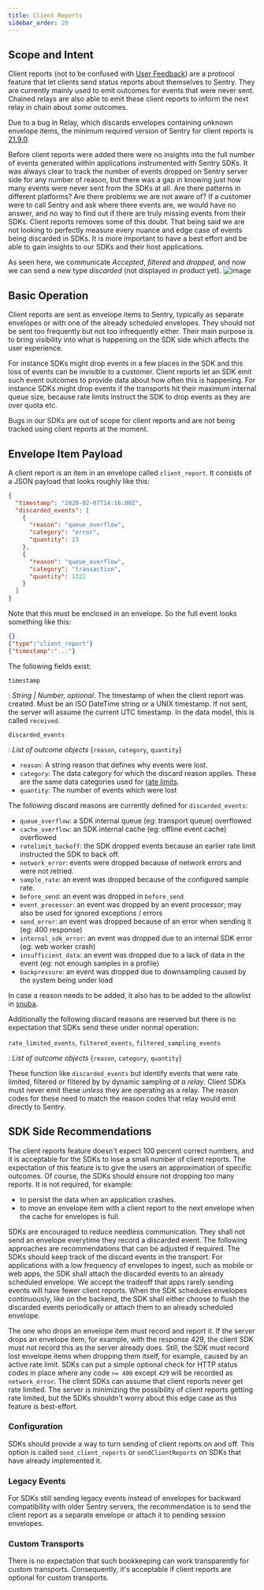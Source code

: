 ```yaml
---
title: Client Reports
sidebar_order: 20
---
```

## Scope and Intent


Client reports (not to be confused with [User Feedback](https://docs.sentry.io/product/user-feedback/))
are a protocol feature that let clients send status reports
about themselves to Sentry.  They are currently mainly used to emit outcomes
for events that were never sent.  Chained relays are also able to emit these
client reports to inform the next relay in chain about _some_ outcomes.

Due to a bug in Relay, which discards envelopes containing unknown envelope
items, the minimum required version of Sentry for client reports is
[21.9.0](https://github.com/getsentry/relay/blob/master/CHANGELOG.md#2190).

Before client reports were added there were no insights into the full number of events generated within applications instrumented with Sentry SDKs. It was always clear to track the number of events dropped on Sentry server side for any number of reason, but there was a gap in knowing just how many events were never sent from the SDKs at all. Are there patterns in different platforms? Are there problems we are not aware of? If a customer were to call Sentry and ask where there events are, we would have no answer, and no way to find out if there are truly missing events from their SDKs. Client reports removes some of this doubt. That being said we are not looking to perfectly measure every nuance and edge case of events being discarded in SDKs. It is more important to have a best effort and be able to gain insights to our SDKs and their host applications.

As seen here, we communicate *Accepted*, *filtered* and *dropped*, and now we can send a new type *discarded* (not displayed in product yet).
![image](https://user-images.githubusercontent.com/47563310/166436813-8c92e6b2-acf0-4a81-9413-b94c9a178fbf.png)


## Basic Operation

Client reports are sent as envelope items to Sentry, typically as separate
envelopes or with one of the already scheduled envelopes.  They should not
be sent too frequently but not too infrequently either.  Their main purpose
is to bring visibility into what is happening on the SDK side which affects
the user experience.

For instance SDKs might drop events in a few places in the SDK and this loss
of events can be invisible to a customer.  Client reports let an SDK emit
such event outcomes to provide data about how often this is happening.  For
instance SDKs might drop events if the transports hit their maximum internal
queue size, because rate limits instruct the SDK to drop events as they are
over quota etc.

Bugs in our SDKs are out of scope for client reports and are not being tracked
using client reports at the moment.

## Envelope Item Payload

A client report is an item in an envelope called `client_report`. It consists
of a JSON payload that looks roughly like this:

```json
{
  "timestamp": "2020-02-07T14:16:00Z",
  "discarded_events": [
    {
      "reason": "queue_overflow",
      "category": "error",
      "quantity": 23
    },
    {
      "reason": "queue_overflow",
      "category": "transaction",
      "quantity": 1321
    }
  ]
}
```

Note that this must be enclosed in an envelope. So the full event looks
something like this:

```json
{}
{"type":"client_report"}
{"timestamp":"..."}
```

The following fields exist:

`timestamp`

: _String | Number, optional_. The timestamp of when the client report was created. Must be an ISO DateTime string or a UNIX timestamp. If not sent, the server will assume the current UTC timestamp. In the data model, this is called `received`.

`discarded_events`

: _List of outcome objects_ \{`reason`, `category`, `quantity`\}

- `reason`: A string reason that defines why events were lost.
- `category`: The data category for which the discard reason applies. These are the same data categories used for [rate limits](/sdk/rate-limiting/#definitions).
- `quantity`: The number of events which were lost

The following discard reasons are currently defined for `discarded_events`:

- `queue_overflow`: a SDK internal queue (eg: transport queue) overflowed
- `cache_overflow`: an SDK internal cache (eg: offline event cache) overflowed
- `ratelimit_backoff`: the SDK dropped events because an earlier rate limit
  instructed the SDK to back off.
- `network_error`: events were dropped because of network errors and were not retried.
- `sample_rate`: an event was dropped because of the configured sample rate.
- `before_send`: an event was dropped in `before_send`
- `event_processor`: an event was dropped by an event processor; may also be used for ignored exceptions / errors
- `send_error`: an event was dropped because of an error when sending it (eg: 400 response)
- `internal_sdk_error`: an event was dropped due to an internal SDK error (eg: web worker crash)
- `insufficient_data`: an event was dropped due to a lack of data in the event (eg: not enough samples in a profile)
- `backpressure`: an event was dropped due to downsampling caused by the system being under load

In case a reason needs to be added,
it also has to be added to the allowlist in [snuba](https://github.com/getsentry/snuba/blob/4e7cfdddcf7b93eacb762bc74ca2461cec9464e5/snuba/datasets/outcomes_processor.py#L24-L34).

Additionally the following discard reasons are reserved but there is no expectation
that SDKs send these under normal operation:

`rate_limited_events`, `filtered_events`, `filtered_sampling_events`

: _List of outcome objects_ \{`reason`, `category`, `quantity`\}

These function like `discarded_events` but identify events that were rate limited,
filtered or filtered by by dynamic sampling _at a relay_. Client SDKs must never
emit these _unless_ they are operating as a relay.  The reason codes for these
need to match the reason codes that relay would emit directly to Sentry.

## SDK Side Recommendations

The client reports feature doesn't expect 100 percent correct numbers, and it is
acceptable for the SDKs to lose a small number of client reports. The expectation of
this feature is to give the users an approximation of specific outcomes. Of course,
the SDKs should ensure not dropping too many reports. It is not required, for example:
 - to persist the data when an application crashes.
 - to move an envelope item with a client report to the next envelope when the cache for envelopes is full.

SDKs are encouraged to reduce needless communication. They shall not send an envelope
everytime they record a discarded event. The following approaches are recommendations
that can be adjusted if required. The SDKs should keep track of the discard events in
the transport. For applications with a low frequency of envelopes to ingest, such as
mobile or web apps, the SDK shall attach the discarded events to an already scheduled
envelope. We accept the tradeoff that apps rarely sending events will have fewer
client reports. When the SDK schedules envelopes continuously, like on the backend,
the SDK shall either choose to flush the discarded events periodically or attach them
to an already scheduled envelope.

The one who drops an envelope item must record and report it. If the server drops
an envelope item, for example, with the response 429, the client SDK must not record
this as the server already does. Still, the SDK must record lost envelope items
when dropping them itself, for example, caused by an active rate limit. SDKs can put
a simple optional check for HTTP status codes in place where any code `>= 400` except
`429` will be recorded as `network_error`. The client SDKs can assume that client
reports never get rate limited. The server is minimizing the possibility of client
reports getting rate limited, but the SDKs shouldn't worry about this edge case as
this feature is best-effort.

### Configuration

SDKs should provide a way to turn sending of client reports on and off. This option is called `send_client_reports` or `sendClientReports` on SDKs that have already implemented it.

### Legacy Events
For SDKs still sending legacy events instead of envelopes for backward compatibility with
older Sentry servers, the recommendation is to send the client report as a separate
envelope or attach it to pending session envelopes.

### Custom Transports
There is no expectation that such bookkeeping can work transparently for custom transports.
Consequently, it's acceptable if client reports are optional for custom transports.
